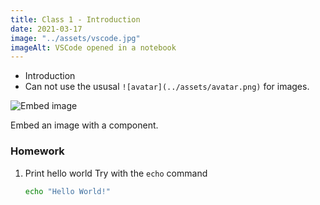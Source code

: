 ```yaml
---
title: Class 1 - Introduction
date: 2021-03-17
image: "../assets/vscode.jpg"
imageAlt: VSCode opened in a notebook
---
```


- Introduction
- Can not use the ususal `![avatar](../assets/avatar.png)` for images.

<Image src="vscode.jpg" alt="Embed image" />

Embed an image with a component.

### Homework

1. Print hello world <Hint> Try with the `echo` command </Hint>
   <Solution>

   ```bash
   echo "Hello World!"
   ```

  </Solution>
